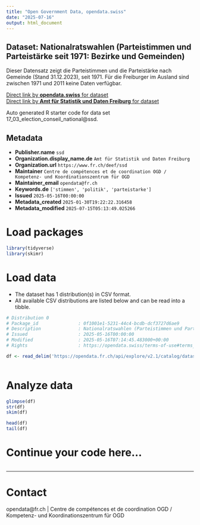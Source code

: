```yaml
---
title: "Open Government Data, opendata.swiss"
date: "2025-07-16"
output: html_document
---
```


## Dataset: Nationalratswahlen (Parteistimmen und Parteistärke seit 1971: Bezirke und Gemeinden)

Dieser Datensatz zeigt die Parteistimmen und die Parteistärke nach Gemeinde (Stand 31.12.2023), seit 1971. Für die Freiburger im Ausland sind zwischen 1971 und 2011 keine Daten verfügbar.

[Direct link by **opendata.swiss** for dataset](https://opendata.swiss/de/dataset/nationalratswahlen-parteistimmen-und-parteistarke-seit-1971-bezirke-und-gemeinden)<br>
[Direct link by **Amt für Statistik und Daten Freiburg** for dataset](https://opendata.fr.ch/explore/dataset/17_03_election_conseil_national/)

Auto generated R starter code for data set 17_03_election_conseil_national@ssd.

## Metadata

- **Publisher.name** `ssd`
- **Organization.display_name.de** `Amt für Statistik und Daten Freiburg`
- **Organization.url** `https://www.fr.ch/deef/ssd`
- **Maintainer** `Centre de compétences et de coordination OGD / Kompetenz- und Koordinationszentrum für OGD`
- **Maintainer_email** `opendata@fr.ch`
- **Keywords.de** `['stimmen', 'politik', 'parteistarke']`
- **Issued** `2025-05-16T00:00:00`
- **Metadata_created** `2025-01-30T19:22:22.316458`
- **Metadata_modified** `2025-07-15T05:13:49.025266`


# Load packages

```r

library(tidyverse)
library(skimr)

```

# Load data

-   The dataset has 1 distribution(s) in CSV format.
-   All available CSV distributions are listed below and can be read into a tibble.

```r

# Distribution 0
# Package_id               : 0f1001e1-5231-44c4-bcdb-dcf3727d6ae9
# Description              : Nationalratswahlen (Parteistimmen und Parteistärke seit 1971: Bezirke und Gemeinden) (csv)
# Issued                   : 2025-05-16T00:00:00
# Modified                 : 2025-05-16T07:14:45.483000+00:00
# Rights                   : https://opendata.swiss/terms-of-use#terms_by

df <- read_delim('https://opendata.fr.ch/api/explore/v2.1/catalog/datasets/17_03_election_conseil_national/exports/csv?use_labels=true')



```

# Analyze data

```r

glimpse(df)
str(df)
skim(df)

head(df)
tail(df)

```

# Continue your code here...

```r

```

------------------------------------------------------------------------

# Contact

opendata@fr.ch | Centre de compétences et de coordination OGD / Kompetenz- und Koordinationszentrum für OGD
